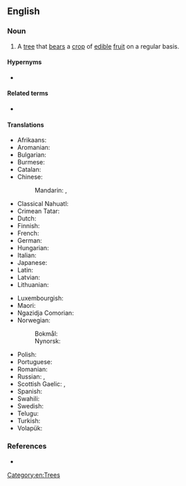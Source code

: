{{also|fruit-tree}}
==English==

===Noun===
{{en-noun}}

# {{lb|en|botany}} A [[tree]] that [[bears]] a [[crop]] of [[edible]] [[fruit]] on a regular basis.

====Hypernyms====
* {{l|en|tree}}

====Related terms====
* {{l|en|food tree}}

====Translations====
{{trans-top|a tree that bears a crop of edible fruit on a regular basis}}
* Afrikaans: {{t|af|vrugteboom}}
* Aromanian: {{t|rup|pom}}
* Bulgarian: {{t|bg|овошка|f}}
* Burmese: {{t+|my|သီးပင်}}
* Catalan: {{t|ca|fruiter|m}}
* Chinese:
*: Mandarin: {{t+|cmn|果樹|sc=Hani}}, {{t+|cmn|果树|tr=guǒshù|sc=Hani}}
* Classical Nahuatl: {{t|nci|xōchihcualcuahuitl}}
* Crimean Tatar: {{t|crh|meyva teregi}}
* Dutch: {{t+|nl|fruitboom|m}}
* Finnish: {{t|fi|hedelmäpuu}}
* French: {{t+|fr|arbre fruitier|m}}
* German: {{t+|de|Obstbaum|m}}
* Hungarian: {{t+|hu|gyümölcsfa}}
* Italian: {{t|it|albero da frutto|m}}
* Japanese: {{t+|ja|果樹|tr=かじゅ, kaju|sc=Jpan}}
* Latin: {{t+|la|pomus}}
* Latvian: {{t|lv|augļu koks|m}}
* Lithuanian: {{t|lt|vaismedis|m}}
{{trans-mid}}
* Luxembourgish: {{t|lb|Uebstbam|m}}
* Maori: {{t|mi|rākau whai hua}}
* Ngazidja Comorian: {{t|zdj|mri wa marunda|c3|c4}}
* Norwegian:
*: Bokmål: {{t|nb|frukttre|n}}
*: Nynorsk: {{t|nn|frukttre|n}}
* Polish: {{t|pl|drzewo owocowe|n}}
* Portuguese: {{t|pt|[[árvore]] [[frutífera]]|f}}
* Romanian: {{t+|ro|pom|m}}
* Russian: {{t|ru|плодо́вое де́рево|n}}, {{t|ru|фрукто́вое де́рево|n}}
* Scottish Gaelic: {{t|gd|meas-chraobh|f}}, {{t|gd|craobh-mheas|f}}
* Spanish: {{t|es|árbol frutal|m}}
* Swahili: {{t|sw|mti wa matunda|c3|c4}}
* Swedish: {{t+|sv|fruktträd|n}}
* Telugu: {{t+|te|పండ్ల చెట్టు}}
* Turkish: {{t+|tr|meyve ağacı}}
* Volapük: {{t+|vo|flukabim}}
{{trans-bottom}}

===References===
* {{pedia}}

[[Category:en:Trees]]
